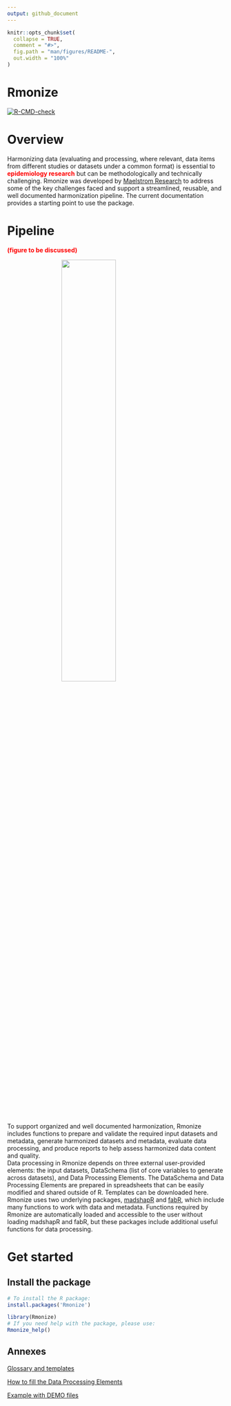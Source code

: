 ```yaml
---
output: github_document
---
```


<!-- README.md is generated from README.Rmd. Please edit that file -->

```r
knitr::opts_chunk$set(
  collapse = TRUE,
  comment = "#>",
  fig.path = "man/figures/README-",
  out.width = "100%"
)
```

# Rmonize

<!-- badges: start -->
[![R-CMD-check](https://github.com/maelstrom-research/Rmonize/actions/workflows/R-CMD-check.yaml/badge.svg)](https://github.com/maelstrom-research/Rmonize/actions/workflows/R-CMD-check.yaml)
<!-- badges: end -->

# Overview

Harmonizing data (evaluating and processing, where relevant, data items from 
different studies or datasets under a common format) is essential to 
<b style="color:red">epidemiology research</b> but can be methodologically and 
technically challenging. Rmonize was developed by 
<a href="https://www.maelstrom-research.org/" target="_blank"> Maelstrom Research</a> 
to address some of the key challenges faced and support a streamlined, reusable, 
and well documented harmonization pipeline. The current documentation provides a 
starting point to use the package.


# Pipeline

<b style="color:red">(figure to be discussed)</b>

<img src="man/figures/fig_readme.png" 
style="width: 50%; margin: 0 auto; display: flex; justify-content: center;">

<br>

To support organized and well documented harmonization, Rmonize includes 
functions to prepare and validate the required input datasets and metadata, 
generate harmonized datasets and metadata, evaluate data processing, and produce 
reports to help assess harmonized data content and quality.  
Data processing in Rmonize depends on three external user-provided elements: 
the input datasets, DataSchema (list of core variables to generate across 
datasets), and Data Processing Elements. 
The DataSchema and Data Processing Elements are prepared in spreadsheets that 
can be easily modified and shared outside of R. Templates can be downloaded here. 
Rmonize uses two underlying packages, 
<a href="https://cran.r-project.org/web/packages/madshapR/index.html" 
target="_blank">madshapR</a> and 
<a href="https://cran.r-project.org/web/packages/fabR/index.html" 
target="_blank">fabR</a>, 
which include many 
functions to work with data and metadata. Functions required by Rmonize are 
automatically loaded and accessible to the user without loading madshapR and 
fabR, but these packages include additional useful functions for data processing.

# Get started

## Install the package

```r
# To install the R package:
install.packages('Rmonize')

library(Rmonize)
# If you need help with the package, please use:
Rmonize_help()

```


## Annexes

[Glossary and templates](articles/a-Glossary-and-templates.html)

[How to fill the Data Processing Elements](articles/b-The-Data-processing-elements.html)

[Example with DEMO files](articles/c-Example-with-DEMO-files.html)


